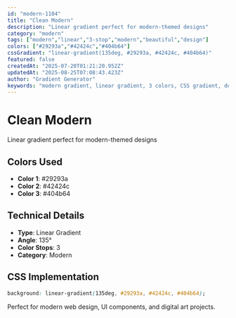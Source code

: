 ```yaml
---
id: "modern-1104"
title: "Clean Modern"
description: "Linear gradient perfect for modern-themed designs"
category: "modern"
tags: ["modern","linear","3-stop","modern","beautiful","design"]
colors: ["#29293a","#42424c","#404b64"]
cssGradient: "linear-gradient(135deg, #29293a, #42424c, #404b64)"
featured: false
createdAt: "2025-07-20T01:21:20.952Z"
updatedAt: "2025-08-25T07:08:43.423Z"
author: "Gradient Generator"
keywords: "modern gradient, linear gradient, 3 colors, CSS gradient, design, #29293a, #42424c, #404b64"
---
```


# Clean Modern

Linear gradient perfect for modern-themed designs

## Colors Used
- **Color 1**: #29293a
- **Color 2**: #42424c
- **Color 3**: #404b64

## Technical Details
- **Type**: Linear Gradient
- **Angle**: 135°
- **Color Stops**: 3
- **Category**: Modern

## CSS Implementation
```css
background: linear-gradient(135deg, #29293a, #42424c, #404b64);
```

Perfect for modern web design, UI components, and digital art projects.
